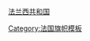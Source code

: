 {{flagdeco|France|1830}} [[法蘭西共和國臨時政府|法兰西共和国]]<noinclude>

[[Category:法国旗帜模板]]
[[Category:欧洲国家模板|{{PAGENAME}}]]
</noinclude>